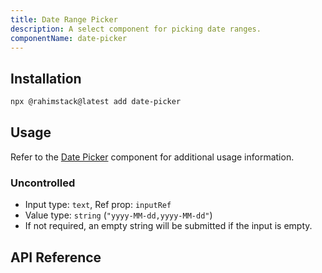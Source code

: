 ```yaml
---
title: Date Range Picker
description: A select component for picking date ranges.
componentName: date-picker
---
```


<ComponentPreview name="date-range-picker-demo" />

## Installation

```bash
npx @rahimstack@latest add date-picker
```

## Usage

Refer to the [Date Picker](/docs/components/date-picker) component for additional usage information.

### Uncontrolled

- Input type: `text`, Ref prop: `inputRef`
- Value type: `string` (`"yyyy-MM-dd,yyyy-MM-dd"`)
- If not required, an empty string will be submitted if the input is empty.


## API Reference

<ComponentAnatomy name="date-range-picker" />
